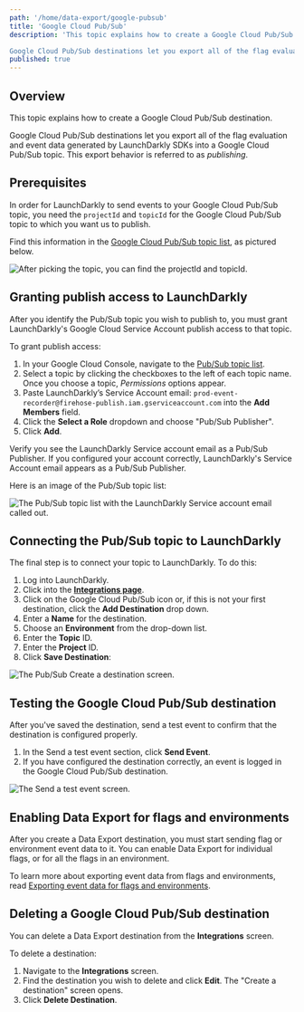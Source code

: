 ```yaml
---
path: '/home/data-export/google-pubsub'
title: 'Google Cloud Pub/Sub'
description: 'This topic explains how to create a Google Cloud Pub/Sub destination.

Google Cloud Pub/Sub destinations let you export all of the flag evaluation and event data generated by LaunchDarkly SDKs into a Google Cloud Pub/Sub topic.'
published: true
---
```


## Overview

This topic explains how to create a Google Cloud Pub/Sub destination.

Google Cloud Pub/Sub destinations let you export all of the flag evaluation and event data generated by LaunchDarkly SDKs into a Google Cloud Pub/Sub topic. This export behavior is referred to as _publishing_.

## Prerequisites

In order for LaunchDarkly to send events to your Google Cloud Pub/Sub topic, you need the `projectId` and `topicId` for the Google Cloud Pub/Sub topic to which you want us to publish.

Find this information in the [Google Cloud Pub/Sub topic list](https://console.cloud.google.com/cloudpubsub/topicList), as pictured below.

![After picking the topic, you can find the projectId and topicId.](../../images/google-pubsub-projid-testid-callout.png)


## Granting publish access to LaunchDarkly

After you identify the Pub/Sub topic you wish to publish to, you must grant LaunchDarkly's Google Cloud Service Account publish access to that topic.

To grant publish access:

1. In your Google Cloud Console, navigate to the [Pub/Sub topic list](https://console.cloud.google.com/cloudpubsub/topicList).
2. Select a topic by clicking the checkboxes to the left of each topic name. Once you choose a topic, _Permissions_ options appear.
3. Paste LaunchDarkly’s Service Account email: `prod-event-recorder@firehose-publish.iam.gserviceaccount.com` into the **Add Members** field.
4. Click the **Select a Role** dropdown and choose "Pub/Sub Publisher".
5. Click **Add**.

Verify you see the LaunchDarkly Service account email as a Pub/Sub Publisher. If you configured your account correctly, LaunchDarkly's Service Account email appears as a Pub/Sub Publisher.

Here is an image of the Pub/Sub topic list:

![The Pub/Sub topic list with the LaunchDarkly Service account email called out.](../../images/google-pubsub-publisher-callout.png)


## Connecting the Pub/Sub topic to LaunchDarkly

The final step is to connect your topic to LaunchDarkly. To do this:

1. Log into LaunchDarkly.
2. Click into the **[Integrations page](https://app.launchdarkly.com/default/integrations)**.
3. Click on the Google Cloud Pub/Sub icon or, if this is not your first destination, click the **Add Destination** drop down.
4. Enter a **Name** for the destination.
5. Choose an **Environment** from the drop-down list.
6. Enter the **Topic** ID.
7. Enter the **Project** ID.
8. Click **Save Destination**:

![The Pub/Sub Create a destination screen.](../../images/google-pubsub-create-destination.png)

## Testing the Google Cloud Pub/Sub destination

After you've saved the destination, send a test event to confirm that the destination is configured properly.

1. In the Send a test event section, click **Send Event**.
2. If you have configured the destination correctly, an event is logged in the Google Cloud Pub/Sub destination.

![The Send a test event screen.](../../images/google-pubsub-test-event.png)


## Enabling Data Export for flags and environments

After you create a Data Export destination, you must start sending flag or environment event data to it. You can enable Data Export for individual flags, or for all the flags in an environment.

To learn more about exporting event data from flags and environments, read [Exporting event data for flags and environments](/home/data-export#exporting-event-data-for-flags-and-environments).

## Deleting a Google Cloud Pub/Sub destination

You can delete a Data Export destination from the **Integrations** screen.

To delete a destination:

1. Navigate to the **Integrations** screen.
2. Find the destination you wish to delete and click **Edit**. The "Create a destination" screen opens.
3. Click **Delete Destination**.
